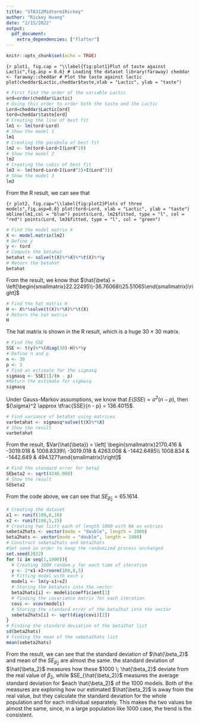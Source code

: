 ```yaml
---
title: "STA312Midterm1Rickey"
author: "Rickey Huang"
date: "2/15/2022"
output: 
  pdf_document:
    extra_dependencies: ["flafter"]
---
```


```r
knitr::opts_chunk$set(echo = TRUE)
```

\section{Question 1}
\subsection{Part a}

```{r plot1, fig.cap = "\\label{fig:plot1}Plot of taste against Lactic",fig.asp = 0.6}
# Loading the dataset
library(faraway)
cheddar <- faraway::cheddar
# Plot the taste against lactic
plot(cheddar$Lactic,cheddar$taste,xlab = "Lactic", ylab = "taste")
```

\subsection{Part b}

```r
# First find the order of the variable Lactic
ord=order(cheddar$Lactic)
# Using this order to order both the taste and the Lactic
Lord=cheddar$Lactic[ord]
tord=cheddar$taste[ord]
# Creating the line of best fit
lm1 <- lm(tord~Lord)
# Show the model 1
lm1
# Creating the parabola of best fit
lm2 <- lm(tord~Lord+I(Lord^2))
# Show the model 2
lm2
# Creating the cubic of best fit
lm3 <- lm(tord~Lord+I(Lord^2)+I(Lord^3))
# Show the model 3
lm3
```

From the R result, we can see that
\begin{align}
  lm1: \widehat{taste} &= -29.86 + 37.72 \cdot Lactic\\
  lm2: \widehat{taste} &= 22.22 - 36.76 \cdot Lactic + 25.51 \cdot {Lactic}^2\\
  lm3: \widehat{taste} &= 15.88 - 22.79 \cdot Lactic + 15.58 \cdot {Lactic}^2 + 2.28 \cdot {Lactic}^3
\end{align}

\subsection{Part c}

```{r plot2, fig.cap="\\label{fig:plot2}Plots of three models",fig.asp=0.8}
plot(tord~Lord, xlab = "Lactic", ylab = "taste")
abline(lm1,col = "blue")
points(Lord, lm2$fitted, type = "l", col = "red")
points(Lord, lm3$fitted, type = "l", col = "green")
```

\subsection{Part d}
```r
# Find the model matrix X
X <- model.matrix(lm2)
# Define y
y <- tord
# Compute the betahat
betahat <- solve(t(X)%*%X)%*%t(X)%*%y
# Return the betahat
betahat
```

From the result, we know that $\hat{\beta} = \left[\begin{smallmatrix}22.22495\\-36.76068\\25.51065\end{smallmatrix}\right]$

\subsection{Part e}
```r
# Find the hat matrix H
H <- X%*%solve(t(X)%*%X)%*%t(X)
# Return the hat matrix
H
```

The hat matrix is shown in the R result, which is a huge $30 \times 30$ matrix.

\subsection{Part f}

```r
# Find the SSE
SSE <- t(y)%*%(diag(30)-H)%*%y
# Define n and p
n <- 30
p <- 3
# Find an estimate for the sigmasq
sigmasq <- SSE[1]/(n - p)
#Return the estimate for sigmasq
sigmasq
```

Under Gauss-Markov assumptions, we know that $E(SSE) = {\sigma}^2(n-p)$, then ${\sigma}^2 \approx \tfrac{SSE}{n - p} = 136.4015$.

\subsection{Part g}

```r
# Find variance of betahat using matrices
varbetahat <- sigmasq*solve(t(X)%*%X)
# Show the result
varbetahat
```

From the result, $Var(\hat{\beta}) = \left[ \begin{smallmatrix}2170.416 & -3019.018 & 1008.8339\\ -3019.018 & 4263.008 & -1442.6485\\ 1008.834 & -1442.649 & 494.1271\end{smallmatrix}\right]$

\subsection{Part h}

```r
# Find the standard error for beta2
SEbeta2 <- sqrt(4246.008)
# Show the result
SEbeta2
```

From the code above, we can see that $SE_{{\hat{\beta}_2}} = 65.1614$.

\section{Question 2}

```r
# Creating the dataset
x1 <- runif(100,0,10)
x2 <- runif(100,5,15)
# Creating two lists each of length 1000 with NA as entries
sebeta2hats <- vector(mode = "double", length = 1000)
beta2hats <- vector(mode = "double", length = 1000)
# Construct sebeta2hats and beta2hats
#Set seed in order to keep the randomized process unchanged
set.seed(2022)
for (i in seq(1,1000)){
  # Creating 1000 random y for each time of iteration
  y <- 2*x1-x2+rnorm(100,0,5)
  # Fitting model with each y
  modeli <- lm(y~x1+x2)
  # Storing the betahats into the vector
  beta2hats[i] <- modeli$coefficient[2]
  # Finding the covariance matrix for each iteration
  covi <- vcov(modeli)
  # Storing the standard error of the beta2hat into the vector
  sebeta2hats[i] <- sqrt(diag(covi)[2])
}
# Finding the standard deviation of the beta2hat list
sd(beta2hats)
# Finding the mean of the sebeta2hats list
mean(sebeta2hats)
```

From the result, we can see that the standard deviation of $\hat{\beta_2}$ and mean of the $SE_{{\hat{\beta}}_2}$ are almost the same. the standard deviation of $\hat{\beta_2}$ measures how these $1000 \; \hat{\beta_2}$ deviate from the real value of $\beta_2$, while $SE_{\hat{\beta_2}}$ measures the average standard deviation for $each \hat{\beta_2}$ of the $1000$ models. Both of the measures are exploring how our estimated $\hat{\beta_2}$ is away from the real value, but they calculate the standard deviation for the whole population and for each individual separately. This makes the two values be almost the same, since, in a large population like $1000$ case, the trend is the consistent.